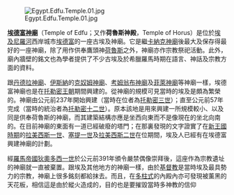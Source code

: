 [[File:Egypt.Edfu.Temple.01.jpg|left]]

'''[[埃德富神廟|埃德富神廟]]'''（Temple of Edfu；又作'''荷魯斯神殿'''，Temple of Horus）是位於[[埃及|埃及]][[尼羅河|尼羅河]]西岸城市[[埃德富|埃德富]]的一座古埃及神廟。它是繼[[卡納克神廟|卡納克神廟]]後最大及保存得最好的一座神廟，除了用作供奉鷹頭神[[荷魯斯|荷魯斯]]之外，神廟亦作宗教祭祀活動。此外，廟內牆壁的銘文也為學者提供了不少古埃及於希臘羅馬時期在語言、神話及宗教方面的資料。

跟[[丹德拉神廟|丹德拉神廟]]、[[伊斯納|伊斯納]]的[[克奴姆神廟|克奴姆神廟]]、[[考姆翁布神廟|考姆翁布神廟]]及[[菲萊神廟|菲萊神廟]]等神廟一樣，埃德富神廟也是在[[托勒密王朝|托勒密王朝]]期間興建的。從神廟的規模可見當時的埃及是頗為繁榮的。神廟由公元前237年開始興建（當時在位者為[[托勒密三世|托勒密三世]]）；直至公元前57年完成（當時的統治者為[[托勒密十二世|托勒密十二世]]）。原本該地是用來興建一所規模較小、以及同是供奉荷魯斯的神廟，而其建築結構亦應是坐西向東而不是像現在的坐北向南的。在目前神廟的東面有一道已經破廢的塔門；在那裏發現的文字證實了在[[新王國時期|新王國時期]]的[[拉美西斯一世|拉美西斯一世]]、[[塞提一世|塞提一世]]及[[拉美西斯二世|拉美西斯二世]]在位期間，埃及人已經有在埃德富興建神廟的計劃。

經[[羅馬帝國|羅馬帝國]][[狄奧多西一世|狄奧多西一世]]於公元前391年頒令嚴禁偶像崇拜後，這座作為宗教遺址的神廟就一直被棄置。跟埃及其他地方的神廟一樣，由於[[基督教|基督教]]是當時埃及最具勢力的宗教，神廟上很多銘刻都給抹去。而且，在[[多柱式|多柱式]]的內殿內亦可發現被薰黑的天花板，相信這是由於縱火造成的，目的也是要摧毀當時多神教的信仰